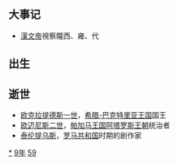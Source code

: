 {{yearTOC|-159|西汉[[汉文帝|汉文帝]]'''[[后元|后元]]五年'''}}

== 大事记 ==
*[[漢文帝|漢文帝]]視察隴西、雍、代

== 出生 ==
== 逝世 ==
{{Wikisource year mention}}
* [[欧克拉提德斯一世|欧克拉提德斯一世]]，[[希腊-巴克特里亚王国|希腊-巴克特里亚王国]]国王
* [[欧迈尼斯二世|欧迈尼斯二世]]，[[帕加马王国|帕加马王国]][[阿塔罗斯王朝|阿塔罗斯王朝]]统治者
* [[泰伦提乌斯|泰伦提乌斯]]，[[罗马共和国|罗马共和国]]时期的剧作家

[[Category:前159年|*]]
[[Category:前150年代|9年]]
[[Category:前2世纪各年|59]]